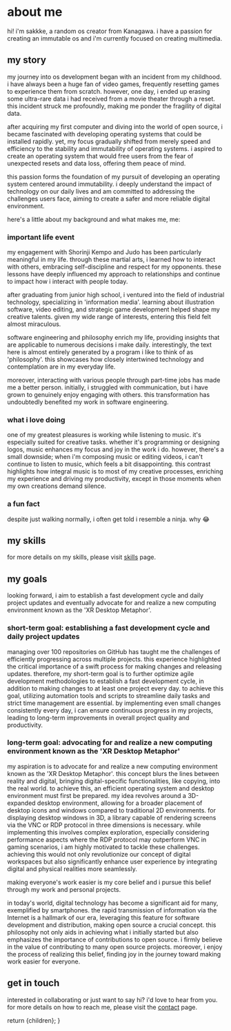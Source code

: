 
# about me

hi! i'm sakkke, a random os creator from Kanagawa.
i have a passion for creating an immutable os and i'm currently focused on creating multimedia.

## my story

my journey into os development began with an incident from my childhood.
i have always been a huge fan of video games, frequently resetting games to experience them from scratch.
however, one day, i ended up erasing some ultra-rare data i had received from a movie theater through a reset.
this incident struck me profoundly, making me ponder the fragility of digital data.

after acquiring my first computer and diving into the world of open source, i became fascinated with developing operating systems that could be installed rapidly.
yet, my focus gradually shifted from merely speed and efficiency to the stability and immutability of operating systems.
i aspired to create an operating system that would free users from the fear of unexpected resets and data loss, offering them peace of mind.

this passion forms the foundation of my pursuit of developing an operating system centered around immutability.
i deeply understand the impact of technology on our daily lives and am committed to addressing the challenges users face, aiming to create a safer and more reliable digital environment.

here's a little about my background and what makes me, me:

### important life event

my engagement with Shorinji Kempo and Judo has been particularly meaningful in my life.
through these martial arts, i learned how to interact with others, embracing self-discipline and respect for my opponents.
these lessons have deeply influenced my approach to relationships and continue to impact how i interact with people today.

after graduating from junior high school, i ventured into the field of industrial technology, specializing in 'information media'.
learning about illustration software, video editing, and strategic game development helped shape my creative talents.
given my wide range of interests, entering this field felt almost miraculous.

software engineering and philosophy enrich my life, providing insights that are applicable to numerous decisions i make daily.
interestingly, the text here is almost entirely generated by a program i like to think of as 'philosophy'.
this showcases how closely intertwined technology and contemplation are in my everyday life.

moreover, interacting with various people through part-time jobs has made me a better person.
initially, i struggled with communication, but i have grown to genuinely enjoy engaging with others.
this transformation has undoubtedly benefited my work in software engineering.

### what i love doing

one of my greatest pleasures is working while listening to music.
it's especially suited for creative tasks.
whether it's programming or designing logos, music enhances my focus and joy in the work i do.
however, there's a small downside; when i'm composing music or editing videos, i can't continue to listen to music, which feels a bit disappointing.
this contrast highlights how integral music is to most of my creative processes, enriching my experience and driving my productivity, except in those moments when my own creations demand silence.

### a fun fact

despite just walking normally, i often get told i resemble a ninja.
why 😂

## my skills

for more details on my skills, please visit [skills](/skills) page.

## my goals

looking forward, i aim to establish a fast development cycle and daily project updates and eventually advocate for and realize a new computing environment known as the 'XR Desktop Metaphor'.

### short-term goal: establishing a fast development cycle and daily project updates

managing over 100 repositories on GitHub has taught me the challenges of efficiently progressing across multiple projects.
this experience highlighted the critical importance of a swift process for making changes and releasing updates.
therefore, my short-term goal is to further optimize agile development methodologies to establish a fast development cycle, in addition to making changes to at least one project every day.
to achieve this goal, utilizing automation tools and scripts to streamline daily tasks and strict time management are essential.
by implementing even small changes consistently every day, i can ensure continuous progress in my projects, leading to long-term improvements in overall project quality and productivity.

### long-term goal: advocating for and realize a new computing environment known as the 'XR Desktop Metaphor'

my aspiration is to advocate for and realize a new computing environment known as the 'XR Desktop Metaphor'.
this concept blurs the lines between reality and digital, bringing digital-specific functionalities, like copying, into the real world.
to achieve this, an efficient operating system and desktop environment must first be prepared.
my idea revolves around a 3D-expanded desktop environment, allowing for a broader placement of desktop icons and windows compared to traditional 2D environments.
for displaying desktop windows in 3D, a library capable of rendering screens via the VNC or RDP protocol in three dimensions is necessary.
while implementing this involves complex exploration, especially considering performance aspects where the RDP protocol may outperform VNC in gaming scenarios, i am highly motivated to tackle these challenges.
achieving this would not only revolutionize our concept of digital workspaces but also significantly enhance user experience by integrating digital and physical realities more seamlessly.

making everyone's work easier is my core belief and i pursue this belief through my work and personal projects.

in today's world, digital technology has become a significant aid for many, exemplified by smartphones.
the rapid transmission of information via the Internet is a hallmark of our era, leveraging this feature for software development and distribution, making open source a crucial concept.
this philosophy not only aids in achieving what i initially started but also emphasizes the importance of contributions to open source.
i firmly believe in the value of contributing to many open source projects.
moreover, i enjoy the process of realizing this belief, finding joy in the journey toward making work easier for everyone.

## get in touch

interested in collaborating or just want to say hi?
i'd love to hear from you.
for more details on how to reach me, please visit the [contact](/contact) page.

  return <MdxLayout>{children}</MdxLayout>;
}
